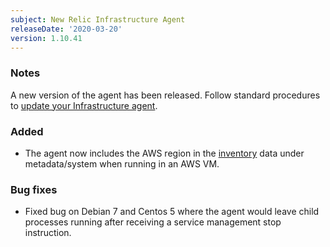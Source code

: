 ```yaml
---
subject: New Relic Infrastructure Agent
releaseDate: '2020-03-20'
version: 1.10.41
---
```


### Notes

A new version of the agent has been released. Follow standard procedures to [update your Infrastructure agent](/docs/infrastructure/new-relic-infrastructure/installation/update-infrastructure-agent).

### Added

* The agent now includes the AWS region in the [inventory](/docs/infrastructure/infrastructure-ui-pages/infra-ui-pages/infrastructure-inventory-page-search-your-entire-infrastructure) data under metadata/system when running in an AWS VM.

### Bug fixes

* Fixed bug on Debian 7 and Centos 5 where the agent would leave child processes running after receiving a service management stop instruction.
